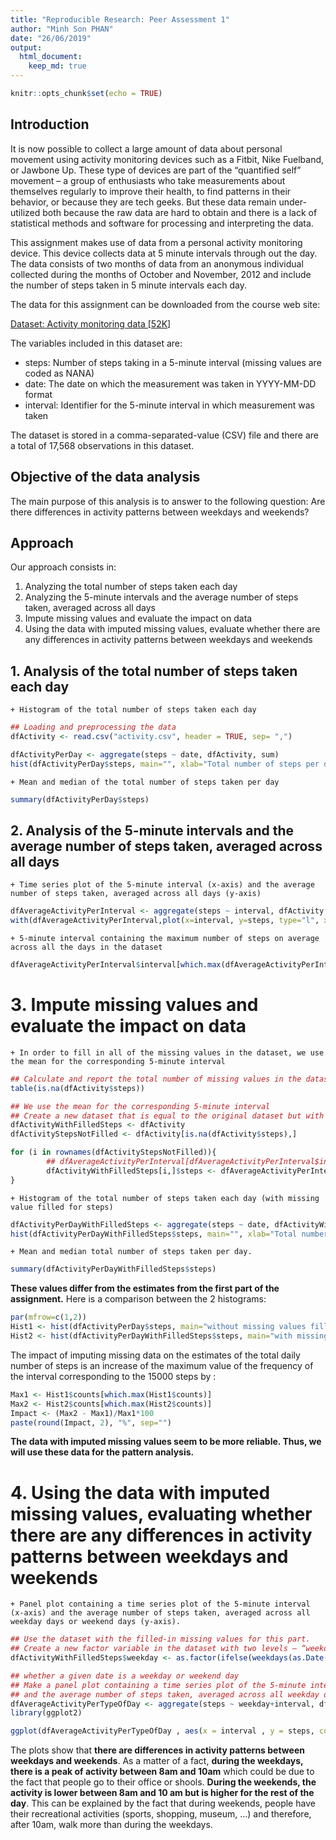 ```yaml
---
title: "Reproducible Research: Peer Assessment 1"
author: "Minh Son PHAN"
date: "26/06/2019"
output: 
  html_document:
    keep_md: true
---
```


```r
knitr::opts_chunk$set(echo = TRUE)
```

## Introduction

It is now possible to collect a large amount of data about personal movement using activity monitoring devices such as a Fitbit, Nike Fuelband, or Jawbone Up. These type of devices are part of the “quantified self” movement – a group of enthusiasts who take measurements about themselves regularly to improve their health, to find patterns in their behavior, or because they are tech geeks. But these data remain under-utilized both because the raw data are hard to obtain and there is a lack of statistical methods and software for processing and interpreting the data.

This assignment makes use of data from a personal activity monitoring device. This device collects data at 5 minute intervals through out the day. The data consists of two months of data from an anonymous individual collected during the months of October and November, 2012 and include the number of steps taken in 5 minute intervals each day.

The data for this assignment can be downloaded from the course web site:

[Dataset: Activity monitoring data [52K]](https://d396qusza40orc.cloudfront.net/repdata%2Fdata%2Factivity.zip)

The variables included in this dataset are:

- steps: Number of steps taking in a 5-minute interval (missing values are coded as NA\color{red}{\verb|NA|}NA)
- date: The date on which the measurement was taken in YYYY-MM-DD format
- interval: Identifier for the 5-minute interval in which measurement was taken

The dataset is stored in a comma-separated-value (CSV) file and there are a total of 17,568 observations in this dataset.


## Objective of the data analysis

The main purpose of this analysis is to answer to the following question: Are there differences in activity patterns between weekdays and weekends?


## Approach

Our approach consists in:

1. Analyzing the total number of steps taken each day
2. Analyzing the 5-minute intervals and the average number of steps taken, averaged across all days
3. Impute missing values and evaluate the impact on data
4. Using the data with imputed missing values, evaluate whether there are any differences in activity patterns between weekdays and weekends


## 1. Analysis of the total number of steps taken each day

    + Histogram of the total number of steps taken each day

```r
## Loading and preprocessing the data
dfActivity <- read.csv("activity.csv", header = TRUE, sep= ",")

dfActivityPerDay <- aggregate(steps ~ date, dfActivity, sum)
hist(dfActivityPerDay$steps, main="", xlab="Total number of steps per day", ylab="Frequency", col="Red")        
```

    + Mean and median of the total number of steps taken per day

```r
summary(dfActivityPerDay$steps)
```

## 2. Analysis of the 5-minute intervals and the average number of steps taken, averaged across all days

    + Time series plot of the 5-minute interval (x-axis) and the average number of steps taken, averaged across all days (y-axis)

```r
dfAverageActivityPerInterval <- aggregate(steps ~ interval, dfActivity, mean)
with(dfAverageActivityPerInterval,plot(x=interval, y=steps, type="l", xlab="5-minute interval", ylab="Average number of steps across all days"))
```


    + 5-minute interval containing the maximum number of steps on average across all the days in the dataset

```r
dfAverageActivityPerInterval$interval[which.max(dfAverageActivityPerInterval$steps)]
```



# 3. Impute missing values and evaluate the impact on data

    + In order to fill in all of the missing values in the dataset, we use the mean for the corresponding 5-minute interval

```r
## Calculate and report the total number of missing values in the dataset (i.e. the total number of rows with NA)
table(is.na(dfActivity$steps))

## We use the mean for the corresponding 5-minute interval
## Create a new dataset that is equal to the original dataset but with the missing data filled in.
dfActivityWithFilledSteps <- dfActivity 
dfActivityStepsNotFilled <- dfActivity[is.na(dfActivity$steps),]

for (i in rownames(dfActivityStepsNotFilled)){
        ## dfAverageActivityPerInterval[dfAverageActivityPerInterval$interval == dfActivityStepsNotFilled[i,]$interval,]$steps
        dfActivityWithFilledSteps[i,]$steps <- dfAverageActivityPerInterval[dfAverageActivityPerInterval$interval == dfActivityStepsNotFilled[i,]$interval,]$steps
}
```

    + Histogram of the total number of steps taken each day (with missing value filled for steps)

```r
dfActivityPerDayWithFilledSteps <- aggregate(steps ~ date, dfActivityWithFilledSteps, sum)
hist(dfActivityPerDayWithFilledSteps$steps, main="", xlab="Total number of steps per day", ylab="Frequency", col="Red")        
```


    + Mean and median total number of steps taken per day. 
```r
summary(dfActivityPerDayWithFilledSteps$steps)
```

**These values differ from the estimates from the first part of the assignment.** Here is a comparison between the 2 histograms: 
```r
par(mfrow=c(1,2))
Hist1 <- hist(dfActivityPerDay$steps, main="without missing values filled", xlab="Total number of steps per day", ylab="Frequency", col="Red", ylim=c(0, 35))        
Hist2 <- hist(dfActivityPerDayWithFilledSteps$steps, main="with missing value filled", xlab="Total number of steps per day", ylab="Frequency", col="Blue")        
```

The impact of imputing missing data on the estimates of the total daily number of steps is an increase of the maximum value of the frequency of the interval corresponding to the 15000 steps by :
```r
Max1 <- Hist1$counts[which.max(Hist1$counts)]
Max2 <- Hist2$counts[which.max(Hist2$counts)]
Impact <- (Max2 - Max1)/Max1*100
paste(round(Impact, 2), "%", sep="")
```


**The data with imputed missing values seem to be more reliable. Thus, we will use these data for the pattern analysis.**


# 4. Using the data with imputed missing values, evaluating whether there are any differences in activity patterns between weekdays and weekends

    + Panel plot containing a time series plot of the 5-minute interval (x-axis) and the average number of steps taken, averaged across all weekday days or weekend days (y-axis).

```r
## Use the dataset with the filled-in missing values for this part.
## Create a new factor variable in the dataset with two levels – “weekday” and “weekend” indicating 
dfActivityWithFilledSteps$weekday <- as.factor(ifelse(weekdays(as.Date(dfActivityWithFilledSteps$date)) %in% c("samedi", "dimanche"), "weekend", "weekday"))

## whether a given date is a weekday or weekend day
## Make a panel plot containing a time series plot of the 5-minute interval (x-axis) 
## and the average number of steps taken, averaged across all weekday days or weekend days (y-axis).
dfAverageActivityPerTypeOfDay <- aggregate(steps ~ weekday+interval, dfActivityWithFilledSteps, mean)
library(ggplot2)

ggplot(dfAverageActivityPerTypeOfDay , aes(x = interval , y = steps, color=weekday)) + geom_line() + labs(title = "Avg. Daily Steps by Weektype", x = "Interval", y = "No. of Steps") + facet_wrap(~ weekday , ncol = 1, nrow=2)
```

The plots show that **there are differences in activity patterns between weekdays and weekends**. As a matter of a fact, **during the weekdays, there is a peak of activity between 8am and 10am** which could be due to the fact that people go to their office or shools. **During the weekends, the activity is lower between 8am and 10 am but is higher for the rest of the day**. This can be explained by the fact that during weekends, people have their recreational activities (sports, shopping, museum, ...) and therefore, after 10am, walk more than during the weekdays. 
